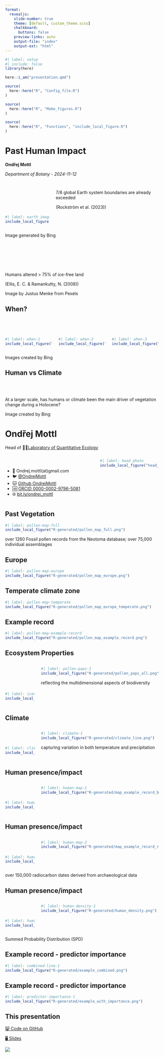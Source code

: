 ```yaml
---
format: 
  revealjs:
    slide-number: true
    theme: [default, custom_theme.scss]
    chalkboard:
      buttons: false
    preview-links: auto
    output-file: "index"
    output-ext: "html"
---
```


```r
#| label: setup
#| include: false
library(here)

here::i_am("presentation.qmd")

source(
  here::here("R", "Config_file.R")
)

source(
  here::here("R", "Make_figures.R")
)

source(
  here::here("R", "Functions", "include_local_figure.R")
)
```

# [Past Human Impact]{.bold .r-fit-text} {.title}

**Ondřej Mottl**

*Department of Botany - 2024-11-12*

## {.inverse}

:::: {.columns}

::: {.column width="30%"}

<br>
<br>
<br>
<br>

```r
#| label: earth image
include_local_figure("Earth.jpeg")
```

:::

::: {.column width="70%" .textcenter .center-vertical}

7/8 [global]{.text-color-highlight-primary} Earth system [boundaries]{.text-color-highlight-secondary} are already [exceeded]{.text-color-highlight-tertiary} 

::: {.text-smaller .text-gray}
(Rockström et al. (2023))
:::

:::

::::

::: {.footer}
Image generated by Bing
:::

## {background-image="Materials/pexels-justus-menke-3490295-5214145.jpg" background-opacity="0.35"}

<br>
<br>
<br>
<br>

:::: {.textcenter} 

::: { .r-fit-text .bold}
Humans altered [> 75%]{.text-color-highlight-primary} of ice-free land 

::: {.text-smaller .text-gray}
(Ellis, E. C. & Ramankutty, N. (2008))
:::

:::
::::

::: {.footer}
Image by Justus Menke from Pexels
:::

## When?

<br>
<br>

:::: {.columns}

::: {.column width="33%" .fragment}
```r
#| label: when-1
include_local_figure("prehistoric_man.jpeg")
```
:::

::: {.column width="33%" .fragment}

```r
#| label: when-2
include_local_figure("ricefield.jpeg")
```
:::

::: {.column width="33%" .fragment}

```r
#| label: when-3
include_local_figure("industrialization.jpeg")
```

:::

::::

::: {.footer}
Images created by Bing 
:::

## Human vs Climate {background-image="Materials/human_vs_climate.jpeg" background-opacity="0.50"}

<br>
<br>

:::{.blockquote .fragment .textcenter}
At a larger scale, has [humans]{.text-color-highlight-human .bold} or [climate]{.text-color-highlight-climate .bold}  been the main driver of vegetation change during a Holocene?
:::

::: {.footer}
Image created by Bing 
:::

# Ondřej Mottl

::: {.textcenter}

Head of 🧑‍💻[Laboratory of Quantitative Ecology](https://ondrejmottl.github.io/lab/about_the_lab.html)

:::

:::: {.columns}

::: {.column width="60%"}
<br>

* 📧 Ondrej.mottl(at)gmail.com
* 🐦 [@OndrejMottl](https://twitter.com/OndrejMottl)
* 🐱 [Github OndrejMottl](https://github.com/OndrejMottl)
* 🆔 [ORCID 0000-0002-9796-5081](https://orcid.org/0000-0002-9796-5081)
* 🌐 [bit.ly/ondrej_mottl](https://bit.ly/ondrej_mottl)
:::

::: {.column width="40%"}
```r
#| label: head photo
include_local_figure("head_photo.png")
```
:::

::::

## Past Vegetation

```r
#| label: pollen-map-full
include_local_figure("R-generated/pollen_map_full.png")
```

::: {.footer}
over 1260 Fossil pollen records from the Neotoma database; over 75,000 individual assemblages
:::

## Europe

```r
#| label: pollen-map-europe
include_local_figure("R-generated/pollen_map_europe.png")
```

## Temperate climate zone

```r
#| label: pollen-map-temperate
include_local_figure("R-generated/pollen_map_europe_temperate.png")
```

## Example record

```r
#| label: pollen-map-example-record
include_local_figure("R-generated/pollen_map_example_record.png")
```

## Ecosystem Properties

:::: {.columns}

::: {.column width="20%"}

<br>
<br>
<br>
<br>

```r
#| label: icon-ecosystem-1
include_local_figure("icon_ecosystem.png")
```
:::

::: {.column width="80%" .fragment}
```r
#| label: pollen-paps-1
include_local_figure("R-generated/pollen_paps_all.png")
```
reflecting the multidimensional aspects of biodiversity
:::

::::

## Climate

:::: {.columns}

::: {.column width="20%"}

<br>
<br>

```r
#| label: climate-icon-1
include_local_figure("icon_climate.png")
```
:::

::: {.column width="80%" .fragment}
```r
#| label: climate-1
include_local_figure("R-generated/climate_line.png")
```

capturing variation in both temperature and precipitation
:::

::::

## Human presence/impact {auto-animate="true"}

:::: {.columns}

::: {.column width="20%"}

<br>
<br>

```r
#| label: human-icon-1
include_local_figure("icon_human.png")
```
:::

::: {.column width="80%" .fragment}

```r
#| label: human-map-1
include_local_figure("R-generated/map_example_record_bare.png")
```

:::

::::

## Human presence/impact {auto-animate="true"}

:::: {.columns}

::: {.column width="20%"}

<br>
<br>

```r
#| label: human-icon-2
include_local_figure("icon_human.png")
```
:::

::: {.column width="80%"}

```r
#| label: human-map-2
include_local_figure("R-generated/map_example_record_rc.png")
```

:::

::::

::: {.footer}
over 150,000 radiocarbon dates derived from archaeological data
:::

## Human presence/impact

:::: {.columns}

::: {.column width="20%"}

<br>
<br>

```r
#| label: human-icon-3
include_local_figure("icon_human.png")
```
:::

::: {.column width="80%"}
```r
#| label: human-density-1
include_local_figure("R-generated/human_density.png")
```

:::

::::

::: {.footer}
Summed Probability Distribution (SPD)
:::

## Example record - predictor importance

```r
#| label: combined-line-1
include_local_figure("R-generated/example_combined.png")
```

## Example record - predictor importance

```r
#| label: predictor-importance-1
include_local_figure("R-generated/example_with_importance.png")
```

## [This presentation]{.bold .r-fit-text} {.title}

::: {.r-fit-text}
[😸 Code on GitHub](https://github.com/OndrejMottl/PastHumanImpact-FlashPresentation-20241112)

[🖥️ Slides](https://ondrejmottl.github.io/PastHumanImpact-FlashPresentation-20241112/)

[![](https://img.shields.io/badge/License-MIT-yellow.svg)](https://opensource.org/licenses/MIT)
:::





